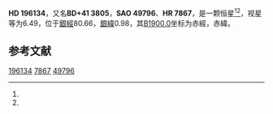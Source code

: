 {{Starbox begin
| name = HD 196134
}}
{{Starbox observe
| epoch = [[J2000.0|J2000.0]]
| constell = {{星座名待查}}<ref name=SIMBAD>{{cite web
 | url=http://simbad.u-strasbg.fr/simbad/sim-id?Ident=HR+7867
 | title=Pulsating variable Star
 | publisher=Centre de Données astronomiques de Strasbourg
 | work=SIMBAD
 | accessdate=2012-07-13
 | archive-date=2019-07-27
 | archive-url=https://web.archive.org/web/20190727205706/http://simbad.u-strasbg.fr/simbad/sim-id%3FIdent%3DHR%2B7867
 }}</ref><ref name=DATA>{{cite web
 | url=http://vizier.u-strasbg.fr/viz-bin/VizieR-5?-out.add=.&-source=5050&-corr=PK=HR&-out.max=9999&HR=7867
 | title=VizieR Detailed Page
 | accessdate=2012-07-13
 | archive-date=2016-03-04
 | archive-url=https://web.archive.org/web/20160304142119/http://vizier.u-strasbg.fr/viz-bin/VizieR-5?-out.add=.&-source=5050&-corr=PK=HR&-out.max=9999&HR=7867
 | dead-url=no
 }}</ref>
| 星官 = 
| ra = {{RA|20|33|48.4}}<ref name=SIMBAD /><ref name=DATA />
| dec = {{DEC|+41|46|20}}<ref name=SIMBAD /><ref name=DATA />
| appmag_v = 6.49<ref name=SIMBAD /><ref name=DATA />
}}
{{Starbox character
| class = K0III-IV<ref name=SIMBAD /><ref name=DATA />
| b-v = 1<ref name=SIMBAD /><ref name=DATA />
| u-b = 0.78<ref name=SIMBAD /><ref name=DATA />
| r-i = <ref name=SIMBAD /><ref name=DATA />
| variable = 
}}
{{Starbox astrometry
| radial_v = 0.78
| prop_mo_ra = 1
| parallax = 
| p_error = 
}}
{{Starbox catalog
| names =BD+41 3805，[[SAO星表|SAO]] 49796，[[HD星表|HD]] 196134，[[HR星表|HR]] 7867}}
{{Starbox reference |Simbad=HR+7867}}
{{Starbox end}}

'''HD 196134'''，又名'''BD+41 3805'''，'''SAO 49796'''、'''HR 7867'''，是一颗恒星<ref name=SIMBAD /><ref name=DATA />，视星等为6.49，位于[[銀道座標系|銀經]]80.66，[[銀道座標系|銀緯]]0.98，其[[B1900.0|B1900.0]]坐标为赤經{{RA|20|30|14.6}}，赤緯{{DEC|+41|0.98|54}}。

== 参考文献 ==
{{reflist}}

{{star-stub}}

[[Category:HD和HDE天體|196134]]
[[Category:HR天體|7867]]
[[Category:SAO天體|49796]]